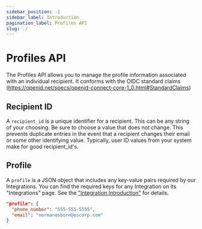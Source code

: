```yaml
---
sidebar_position: -1
sidebar_label: Introduction
pagination_label: Profiles API
slug: ./
---
```


# Profiles API

The Profiles API allows you to manage the profile information associated with an individual recipient.
It conforms with the OIDC standard claims (https://openid.net/specs/openid-connect-core-1_0.html#StandardClaims)

## Recipient ID

A `recipient_id` is a unique identifier for a recipient. This can be any string of your choosing. Be sure to choose a value that does not change. This prevents duplicate entries in the event that a recipient changes their email or some other identifying value. Typically, user ID values from your system make for good recipient_id's.

## Profile

A `profile` is a JSON object that includes any key-value pairs required by our Integrations. You can find the required keys for any Integration on its "Integrations" page. See the ["Integration Introduction"](../../guides/providers/intro.mdx) for details.

```json
"profile": {
  "phone_number": "555-555-5555",
  "email": "normanosborn@oscorp.com"
}
```

